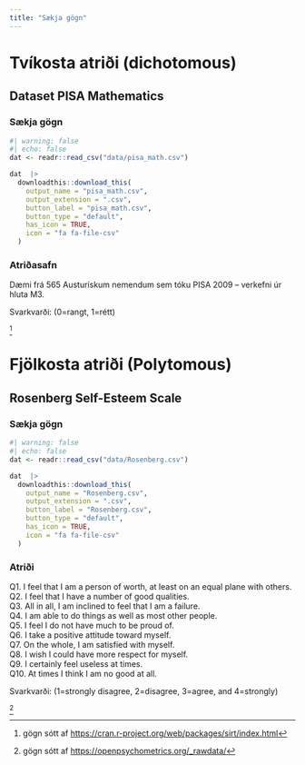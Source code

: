 ---
title: "Sækja gögn"
---


# Tvíkosta atriði (dichotomous)

## Dataset PISA Mathematics

### Sækja gögn
```{r}
#| warning: false
#| echo: false
dat <- readr::read_csv("data/pisa_math.csv")

dat  |> 
  downloadthis::download_this(
    output_name = "pisa_math.csv",
    output_extension = ".csv",
    button_label = "pisa_math.csv",
    button_type = "default",
    has_icon = TRUE,
    icon = "fa fa-file-csv"
  )
```


### Atriðasafn
Dæmi frá 565 Austurískum nemendum sem tóku PISA 2009 -- verkefni úr hluta M3.

Svarkvarði: (0=rangt, 1=rétt)

[^1]

[^1]: gögn sótt af <https://cran.r-project.org/web/packages/sirt/index.html>


# Fjölkosta atriði (Polytomous)
## Rosenberg Self-Esteem Scale

### Sækja gögn
```{r}
#| warning: false
#| echo: false
dat <- readr::read_csv("data/Rosenberg.csv")

dat  |> 
  downloadthis::download_this(
    output_name = "Rosenberg.csv",
    output_extension = ".csv",
    button_label = "Rosenberg.csv",
    button_type = "default",
    has_icon = TRUE,
    icon = "fa fa-file-csv"
  )
```


### Atriði
Q1. I feel that I am a person of worth, at least on an equal plane with others. Q2. I feel that I have a number of good qualities.\
Q3. All in all, I am inclined to feel that I am a failure.\
Q4. I am able to do things as well as most other people.\
Q5. I feel I do not have much to be proud of.\
Q6. I take a positive attitude toward myself.\
Q7. On the whole, I am satisfied with myself.\
Q8. I wish I could have more respect for myself.\
Q9. I certainly feel useless at times.\
Q10. At times I think I am no good at all.

Svarkvarði: (1=strongly disagree, 2=disagree, 3=agree, and 4=strongly)

[^2]

[^2]: gögn sótt af <https://openpsychometrics.org/_rawdata/>

